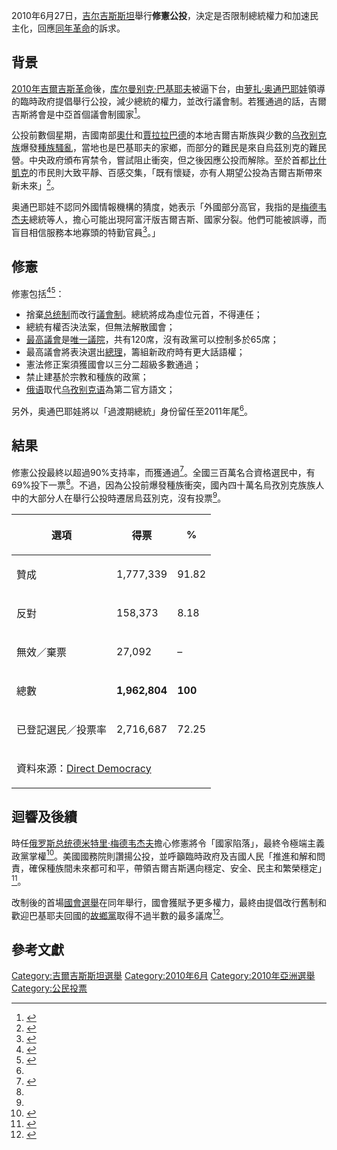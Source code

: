 {{NoteTA|G1=PP|G2=TO}}
{{Infobox referendum
| name = 2010年吉爾吉斯修憲公投 
| country = 吉爾吉斯 
| date = {{Start date|2010|6|27}}
| previous_year       = 2007
| previous_referendum = 2007年吉爾吉斯修憲公投
| next_year           = 2016
| next_referendum     = 2016年吉爾吉斯修憲公投
| location = {{KGZ}}
| yes = 1,777,339
| no = 158,373
| total = 1,962,804
| voter_registration  = 2,716,687
| turnoutpct = 72.25
| barwidth = 100px
| part1_choice1       = 贊成
| part1_percentage1   = 91.82
| part1_color1        = #00FF00
| part1_choice2       = 反對
| part1_percentage2   = 8.18
| part1_color2        = #FF0000
}}
2010年6月27日，[[吉尔吉斯斯坦|吉尔吉斯斯坦]]舉行'''修憲公投'''，決定是否限制總統權力和加速民主化，回應[[2010年吉爾吉斯革命|同年革命]]的訴求。

== 背景 ==
[[2010年吉爾吉斯革命|2010年吉爾吉斯革命]]後，[[库尔曼别克·巴基耶夫|库尔曼别克·巴基耶夫]]被逼下台，由[[萝扎·奥通巴耶娃|萝扎·奥通巴耶娃]]領導的臨時政府提倡舉行公投，減少總統的權力，並改行議會制。若獲通過的話，吉爾吉斯將會是中亞首個議會制國家<ref>{{cite web|title=Kyrgyzstan's new leaders set October election date|url=http://news.bbc.co.uk/2/hi/asia-pacific/8636577.stm|date=2010-04-22|publisher=BBC News|accessdate=2020-11-17|archive-date=2010-04-25|archive-url=https://web.archive.org/web/20100425125713/http://news.bbc.co.uk/2/hi/asia-pacific/8636577.stm|dead-url=no}}</ref>。

公投前數個星期，吉國南部[[奧什|奧什]]和[[賈拉拉巴德_(吉爾吉斯)|賈拉拉巴德]]的本地吉爾吉斯族與少數的[[乌孜别克族|乌孜别克族]]爆發[[2010年吉尔吉斯斯坦南部种族骚乱|種族騷亂]]，當地也是巴基耶夫的家鄉，而部分的難民是來自烏茲別克的難民營。中央政府頒布宵禁令，嘗試阻止衝突，但之後因應公投而解除。至於首都[[比什凱克|比什凱克]]的市民則大致平靜、百感交集，「既有懷疑，亦有人期望公投為吉爾吉斯帶來新未來」<ref name="aljaz">{{cite web |url=http://english.aljazeera.net/news/asia/2010/06/20106272166146294.html |title=Kyrgyz voters back new constitution - CENTRAL/S. ASIA |publisher=Al Jazeera English |date=2010-06-28 |accessdate=2020-11-17 |archive-date=2010-06-30 |archive-url=https://web.archive.org/web/20100630151549/http://english.aljazeera.net/news/asia/2010/06/20106272166146294.html |dead-url=no }}</ref>。

奥通巴耶娃不認同外國情報機構的猜度，她表示「外國部分高官，我指的是[[德米特里·阿纳托利耶维奇·梅德韦杰夫|梅德韦杰夫]]總統等人，擔心可能出現阿富汗版吉爾吉斯、國家分裂。他們可能被誤導，而盲目相信服務本地寡頭的特勤官員<ref>{{cite web|title=Al-ManarTV:: Kyrgyzstan Holds Referendum, Slams Russia over 'Afghanization' Fears|url=http://www.almanar.com.lb/newssite/NewsDetails.aspx?id=143951&language=en|date=2010-06-27|publisher=Almanar.com.lb}}{{dead link|date=December 2017|bot=InternetArchiveBot|fix-attempted=yes}}</ref>。」

== 修憲==
修憲包括<ref name="DD">{{cite web|url=http://www.sudd.ch/event.php?lang=en&id=kg012010|title=Kirgisistan, 27. Juni 2010 : Verfassung|publisher=Direct Democracy|language=de|accessdate=2020-11-17|archive-date=2020-11-16|archive-url=https://web.archive.org/web/20201116020024/https://www.sudd.ch/event.php?lang=en&id=kg012010|dead-url=no}}</ref><ref>{{cite web|url=http://english.aljazeera.net/news/asia/2010/10/2010101023275551711.html|title=No clear winner in Kyrgyzstan poll|publisher=半島電視台|date=2010-10-11|accessdate=2020-11-17|archive-date=2010-10-11|archive-url=https://web.archive.org/web/20101011043705/http://english.aljazeera.net/news/asia/2010/10/2010101023275551711.html|dead-url=no}}</ref>：

* 捨棄[[总统制|总统制]]而改行[[議會制|議會制]]。總統將成為虛位元首，不得連任；
* 總統有權否決法案，但無法解散國會；
* [[最高议会_(吉尔吉斯斯坦)|最高議會]]是[[一院制|唯一議院]]，共有120席，沒有政黨可以控制多於65席；
* 最高議會將表決選出[[吉尔吉斯斯坦总理|總理]]，籌組新政府時有更大話語權；
* 憲法修正案須獲國會以三分二超級多數通過；
* 禁止建基於宗教和種族的政黨；
* [[俄语|俄语]]取代[[乌孜别克语|乌孜别克语]]為第二官方語文；

另外，奥通巴耶娃將以「過渡期總統」身份留任至2011年尾<ref name="DD" />。

==結果==
修憲公投最終以超過90%支持率，而獲通過<ref name="constitution approved">{{cite news|url=http://www.thehindu.com/news/international/article490206.ece|title=Weeks after violence, Kyrgyzstan constitution approved|date=2010-06-28|work=[[印度报|印度报]]|accessdate=2010-06-28|archive-date=2012-10-19|archive-url=https://web.archive.org/web/20121019212440/http://www.thehindu.com/news/international/article490206.ece|dead-url=no}}</ref>。全國三百萬名合資格選民中，有69%投下一票<ref name="Russia Snubs New Kyrgyzstan Constitution" />。不過，因為公投前爆發種族衝突，國內四十萬名烏孜別克族族人中的大部分人在舉行公投時遷居烏茲別克，沒有投票<ref name="constitution approved" />。

{| class="wikitable" style="text-align:right"
!選項
!得票
!%
|-
| align="left" |{{Tick}} 贊成||1,777,339||91.82
|-
| align="left" |反對||158,373||8.18
|-
| align="left" |無效／棄票||27,092||–
|-
| align="left" |總數||'''1,962,804'''||'''100'''
|-
| align="left" |已登記選民／投票率||2,716,687||72.25
|-
| colspan="3" align="left" |資料來源：[http://www.sudd.ch/event.php?lang=en&id=kg012010 Direct Democracy]{{Wayback|url=http://www.sudd.ch/event.php?lang=en&id=kg012010 |date=20201116020024 }}
|}

==迴響及後續==
時任[[俄罗斯总统|俄罗斯总统]][[德米特里·阿纳托利耶维奇·梅德韦杰夫|德米特里·梅德韦杰夫]]擔心修憲將令「國家陷落」，最終令極端主義政黨掌權<ref name="Russia Snubs New Kyrgyzstan Constitution">{{cite news|author=Volkov, Andrey|url=http://www.theepochtimes.com/n2/content/view/38231/|title=Russia Snubs New Kyrgyzstan Constitution|date=2010-06-28|work=[[大纪元时报|The Epoch Times]]|accessdate=2010-06-28|archive-date=2010-10-18|archive-url=https://web.archive.org/web/20101018015224/http://www.theepochtimes.com/n2/content/view/38231/|dead-url=no}}</ref>。美國國務院則讚揚公投，並呼籲臨時政府及吉國人民「推進和解和問責，確保種族間未來都可和平，帶領吉爾吉斯邁向穩定、安全、民主和繁榮穩定」<ref>{{cite web |url=http://bishkek.usembassy.gov/2010_0628_dos_on_referendum.html |title=2010_0628_Dos_on_Referendum - U.S. Embassy Bishkek, Kyrgyz Republic |publisher=美國駐比什凱克大使館 |date=2010-06-28 |dead-url=yes |archiveurl=https://web.archive.org/web/20110721071511/http://bishkek.usembassy.gov/2010_0628_dos_on_referendum.html |archivedate=2011-07-21 |accessdate=2020-11-17 }}</ref>。

改制後的首場[[2010年吉爾吉斯國會選舉|國會選舉]]在同年舉行，國會獲賦予更多權力，最終由提倡改行舊制和歡迎巴基耶夫回國的[[故乡_(政党)|故鄉黨]]取得不過半數的最多議席<ref name="analysis">{{cite web|title=Kyrgyzstan election results may lead to further instability|url=http://www.allvoices.com/contributed-news/6995706-kyrgyzstan-election-results-may-lead-to-further-instability|accessdate=2010-10-12|publisher=Allvoices.com|archiveurl=https://web.archive.org/web/20120313122846/http://www.allvoices.com/contributed-news/6995706-kyrgyzstan-election-results-may-lead-to-further-instability|archivedate=2012-03-13|dead-url=no}}</ref>。

== 參考文獻 ==
{{reflist|30em}}

{{吉爾吉斯斯坦選舉}}

[[Category:吉爾吉斯斯坦選舉|Category:吉爾吉斯斯坦選舉]]
[[Category:2010年6月|Category:2010年6月]]
[[Category:2010年亞洲選舉|Category:2010年亞洲選舉]]
[[Category:公民投票|Category:公民投票]]
